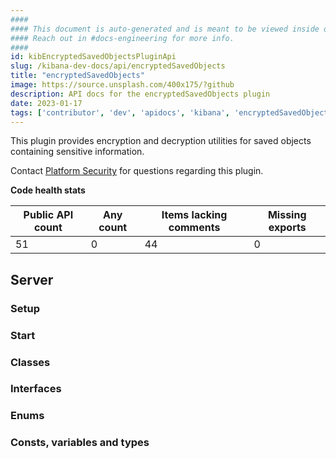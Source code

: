```yaml
---
####
#### This document is auto-generated and is meant to be viewed inside our experimental, new docs system.
#### Reach out in #docs-engineering for more info.
####
id: kibEncryptedSavedObjectsPluginApi
slug: /kibana-dev-docs/api/encryptedSavedObjects
title: "encryptedSavedObjects"
image: https://source.unsplash.com/400x175/?github
description: API docs for the encryptedSavedObjects plugin
date: 2023-01-17
tags: ['contributor', 'dev', 'apidocs', 'kibana', 'encryptedSavedObjects']
---
```


This plugin provides encryption and decryption utilities for saved objects containing sensitive information.

Contact [Platform Security](https://github.com/orgs/elastic/teams/kibana-security) for questions regarding this plugin.

**Code health stats**

| Public API count  | Any count | Items lacking comments | Missing exports |
|-------------------|-----------|------------------------|-----------------|
| 51 | 0 | 44 | 0 |

## Server

### Setup
<DocDefinitionList data={[encryptedSavedObjectsObj.server.setup]}/>

### Start
<DocDefinitionList data={[encryptedSavedObjectsObj.server.start]}/>

### Classes
<DocDefinitionList data={encryptedSavedObjectsObj.server.classes}/>

### Interfaces
<DocDefinitionList data={encryptedSavedObjectsObj.server.interfaces}/>

### Enums
<DocDefinitionList data={encryptedSavedObjectsObj.server.enums}/>

### Consts, variables and types
<DocDefinitionList data={encryptedSavedObjectsObj.server.misc}/>

